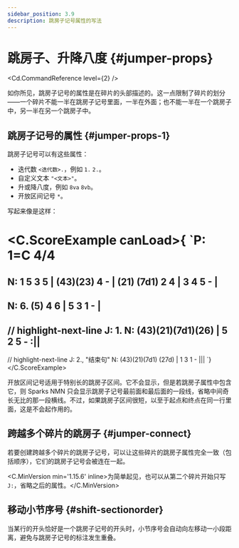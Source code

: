 ```yaml
---
sidebar_position: 3.9
description: 跳房子记号属性的写法
---
```


# 跳房子、升降八度 {#jumper-props}

<Cd.CommandReference level={2} />

如你所见，跳房子记号的属性是在碎片的头部描述的。这一点限制了碎片的划分——一个碎片不能一半在跳房子记号里面，一半在外面；也不能一半在一个跳房子中，另一半在另一个跳房子中。

## 跳房子记号的属性 {#jumper-props-1}

跳房子记号可以有这些属性：

- 迭代数 `<迭代数>.`，例如 `1.` `2.`。
- 自定义文本 `"<文本>"`。
- 升或降八度，例如 `8va` `8vb`。
- 开放区间记号 `*`。

写起来像是这样：

<C.ScoreExample canLoad>{
`P: 1=C 4/4
====
N: 1 5 3 5 | (43)(23) 4 - | (21) (7d1) 2 4 | 3 4 5 - |
---
N: 6. (5) 4 6 | 5 3 1 - |
---
// highlight-next-line
J: 1.
N: (43)(21)(7d1)(26) | 5 2 5 - :||
---
// highlight-next-line
J: 2., "结束句"
N: (43)(21)(7d1) (27d) | 1 3 1 - |||
`}</C.ScoreExample>

开放区间记号适用于特别长的跳房子区间。它不会显示，但是若跳房子属性中包含它，则 Sparks NMN 只会显示跳房子记号最前面和最后面的一段线，省略中间奇长无比的那一段横线。不过，如果跳房子区间很短，以至于起点和终点在同一行里面，这是不会起作用的。

## 跨越多个碎片的跳房子 {#jumper-connect}

若要创建跨越多个碎片的跳房子记号，可以让这些碎片的跳房子属性完全一致（包括顺序），它们的跳房子记号会被连在一起。

&#xFEFF;<C.MinVersion min='1.15.6' inline>为简单起见，也可以从第二个碎片开始只写 `J:`，省略之后的属性。</C.MinVersion>

## 移动小节序号 {#shift-sectionorder}

当某行的开头恰好是一个跳房子记号的开头时，小节序号会自动向左移动一小段距离，避免与跳房子记号的标注发生重叠。

